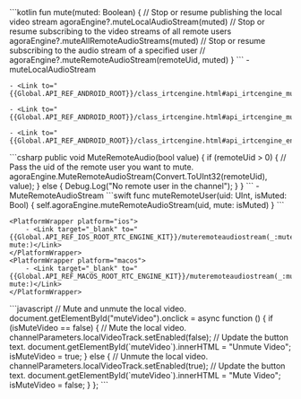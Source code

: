 <PlatformWrapper platform="android">
    ```kotlin
    fun mute(muted: Boolean) {
        // Stop or resume publishing the local video stream
        agoraEngine?.muteLocalAudioStream(muted)
        // Stop or resume subscribing to the video streams of all remote users
        agoraEngine?.muteAllRemoteAudioStreams(muted)
        // Stop or resume subscribing to the audio stream of a specified user
        // agoraEngine?.muteRemoteAudioStream(remoteUid, muted)
    }    
    ```
</PlatformWrapper>
    - <Link to="{{Global.API_REF_ANDROID_ROOT}}/class_irtcengine.html#api_irtcengine_mutelocalaudiostream">muteLocalAudioStream</Link>

    - <Link to="{{Global.API_REF_ANDROID_ROOT}}/class_irtcengine.html#api_irtcengine_muteremoteaudiostream">muteRemoteAudioStream</Link>

    - <Link to="{{Global.API_REF_ANDROID_ROOT}}/class_irtcengine.html#api_irtcengine_muteallremoteaudiostreams">muteAllRemoteAudioStreams</Link>

    - <Link to="{{Global.API_REF_ANDROID_ROOT}}/class_irtcengine.html#api_irtcengine_enablelocalaudio">enableLocalAudio</Link>
<PlatformWrapper platform="unity">
    ```csharp
    public void MuteRemoteAudio(bool value)
    {
        if (remoteUid > 0)
        {
            // Pass the uid of the remote user you want to mute.
            agoraEngine.MuteRemoteAudioStream(Convert.ToUInt32(remoteUid), value);
        }
        else
        {
            Debug.Log("No remote user in the channel");
        }
    }
    ```
    - <Link to="{{Global.API_REF_UNITY_ROOT}}/class_irtcengine.html#api_irtcengine_muteremoteaudiostream">MuteRemoteAudioStream</Link>
</PlatformWrapper>
<PlatformWrapper platform={["ios","macos"]}>
    ```swift
    func muteRemoteUser(uid: UInt, isMuted: Bool) {
        self.agoraEngine.muteRemoteAudioStream(uid, mute: isMuted)
    }
    ```

    <PlatformWrapper platform="ios">
        - <Link target="_blank" to="{{Global.API_REF_IOS_ROOT_RTC_ENGINE_KIT}}/muteremoteaudiostream(_:mute:)">muteRemoteAudioStream(_:​mute:)</Link>
    </PlatformWrapper>
    <PlatformWrapper platform="macos">
        - <Link target="_blank" to="{{Global.API_REF_MACOS_ROOT_RTC_ENGINE_KIT}}/muteremoteaudiostream(_:mute:)">muteRemoteAudioStream(_:​mute:)</Link>
    </PlatformWrapper>
</PlatformWrapper>
<PlatformWrapper platform="web">
```javascript
    // Mute and unmute the local video.
    document.getElementById("muteVideo").onclick = async function () {
        if (isMuteVideo == false) {
        // Mute the local video.
        channelParameters.localVideoTrack.setEnabled(false);
        // Update the button text.
        document.getElementById(`muteVideo`).innerHTML = "Unmute Video";
        isMuteVideo = true;
        } else {
        // Unmute the local video.
        channelParameters.localVideoTrack.setEnabled(true);
        // Update the button text.
        document.getElementById(`muteVideo`).innerHTML = "Mute Video";
        isMuteVideo = false;
        }
    };
```
</PlatformWrapper>
